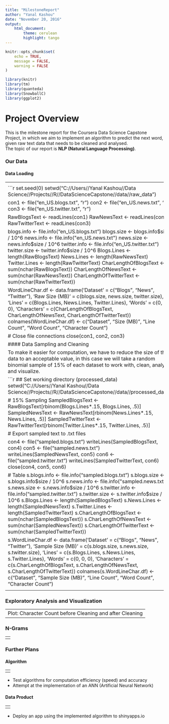 ```yaml
---
title: "MilestoneReport"
author: "Yanal Kashou"
date: "November 20, 2016"
output: 
    html_document:
        theme: cerulean
        highlight: tango
---
```


```r
knitr::opts_chunk$set(
	echo = TRUE,
	message = FALSE,
	warning = FALSE
)
```
```r
library(knitr)
library(tm)
library(quanteda)
library(SnowballC)
library(ggplot2)
```

# Project Overview
This is the milestone report for the Coursera Data Science Capstone Project, in which we aim to implement an algorithm to predict the next word, given raw text data that needs to be cleaned and analysed.  
The topic of our report is **NLP (Natural Language Processing)**.

### Our Data
#### Data Loading

----------------------------------------------------------------------------------------
<center>![Step 1](step1.png)</center>

```r
set.seed(0)
setwd("C://Users//Yanal Kashou//Data Science//Projects//R//DataScienceCapstone//data//raw_data")

con1 <- file("en_US.blogs.txt", "r") 
con2 <- file("en_US.news.txt", "r")
con3 <- file("en_US.twitter.txt", "r")

RawBlogsText <- readLines(con1)
RawNewsText <- readLines(con2)
RawTwitterText <- readLines(con3)

blogs.info <- file.info("en_US.blogs.txt")
blogs.size <- blogs.info$size / 10^6
news.info <- file.info("en_US.news.txt")
news.size <- news.info$size / 10^6
twitter.info <- file.info("en_US.twitter.txt")
twitter.size <- twitter.info$size / 10^6
Blogs.Lines <- length(RawBlogsText)
News.Lines <- length(RawNewsText)
Twitter.Lines <- length(RawTwitterText)
CharLengthOfBlogsText <- sum(nchar(RawBlogsText))
CharLengthOfNewsText <- sum(nchar(RawNewsText))
CharLengthOfTwitterText <- sum(nchar(RawTwitterText))

WordLineChar.df <- data.frame('Dataset' = c("Blogs", "News", "Twitter"), 'Raw Size (MB)' = c(blogs.size, news.size, twitter.size), 'Lines' = c(Blogs.Lines, News.Lines, Twitter.Lines), 'Words' = c(0, 0, 0), 'Characters' = c(CharLengthOfBlogsText, CharLengthOfNewsText,  CharLengthOfTwitterText))
colnames(WordLineChar.df) <- c("Dataset", "Size (MB)", "Line Count", "Word Count", "Character Count")

# Close file connections
close(con1, con2, con3)
```
```r
kable(WordLineChar.df)
```

#### Data Sampling and Cleaning

To make it easier for computation, we have to reduce the size of the data to an acceptable value, in this case we will take a random binomial sample of 15% of each dataset to work with, clean, analyze and visualize.  

```r
## Set working directory (processed_data)
setwd("C://Users//Yanal Kashou//Data Science//Projects//R//DataScienceCapstone//data//processed_data")

# 15% Sampling
SampledBlogsText <- RawBlogsText[rbinom(Blogs.Lines*.15, Blogs.Lines, .5)]
SampledNewsText <- RawNewsText[rbinom(News.Lines*.15, News.Lines, .5)]
SampledTwitterText <- RawTwitterText[rbinom(Twitter.Lines*.15, Twitter.Lines, .5)]

# Export sampled text to .txt files

con4 <- file("sampled.blogs.txt")
writeLines(SampledBlogsText, con4)
con5 <- file("sampled.news.txt")
writeLines(SampledNewsText, con5)
con6 <- file("sampled.twitter.txt")
writeLines(SampledTwitterText, con6)
close(con4, con5, con6)

# Table
s.blogs.info <- file.info("sampled.blogs.txt")
s.blogs.size <- s.blogs.info$size / 10^6
s.news.info <- file.info("sampled.news.txt")
s.news.size <- s.news.info$size / 10^6
s.twitter.info <- file.info("sampled.twitter.txt")
s.twitter.size <- s.twitter.info$size / 10^6
s.Blogs.Lines <- length(SampledBlogsText)
s.News.Lines <- length(SampledNewsText)
s.Twitter.Lines <- length(SampledTwitterText)
s.CharLengthOfBlogsText <- sum(nchar(SampledBlogsText))
s.CharLengthOfNewsText <- sum(nchar(SampledNewsText))
s.CharLengthOfTwitterText <- sum(nchar(SampledTwitterText))

s.WordLineChar.df <- data.frame('Dataset' = c("Blogs", "News", "Twitter"), 'Sample Size (MB)' = c(s.blogs.size, s.news.size, s.twitter.size), 'Lines' = c(s.Blogs.Lines, s.News.Lines, s.Twitter.Lines), 'Words' = c(0, 0, 0), 'Characters' = c(s.CharLengthOfBlogsText, s.CharLengthOfNewsText,  s.CharLengthOfTwitterText))
colnames(s.WordLineChar.df) <- c("Dataset", "Sample Size (MB)", "Line Count", "Word Count", "Character Count")
```
```r
kable(s.WordLineChar.df)
```

<center>![Step 2](step2.png)</center>
----------------------------------------------------------------------------------------

### Exploratory Analysis and Visualization  

----------------------------------------------------------------------------------------
                Plot: Character Count before Cleaning and after Cleaning
----------------------------------------------------------------------------------------

### N-Grams 

----------------------------------------------------------------------------------------
<center>![Step 3](step3.png)</center>
----------------------------------------------------------------------------------------

### Further Plans  
#### Algorithm

----------------------------------------------------------------------------------------
<center>![Step 4](step4.png)</center>
----------------------------------------------------------------------------------------

* Test algorithms for computation efficiency (speed) and accuracy  
* Attempt at the implementation of an ANN (Artificial Neural Network)  
  

#### Data Product
  
----------------------------------------------------------------------------------------
<center>![Step 5](step5.png)</center>
----------------------------------------------------------------------------------------
* Deploy an app using the implemented algorithm to shinyapps.io
